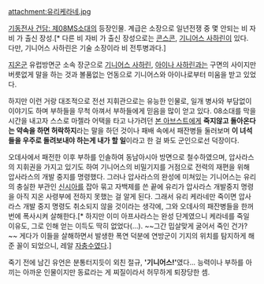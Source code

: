 attachment:유리케라네.jpg

[[기동전사 건담: 제08MS소대]]의 등장인물. 계급은 소장으로 일년전쟁 중 몇 안되는 비 자비 가 출신 장성.[* 다른 비 자비 가 출신 장성으로는 [[콘스콘]], [[기니어스 사하린]]이 있다. 다만, 기니어스 사하린은 기술 소장이라 비 전투병과다.]

[[지온]]군 유럽방면군 소속 장군으로 [[기니어스 사하린]], [[아이나 사하린]]과는 구면의 사이지만 버릇없게 말을 하는 것과 볼품없는 언동으로 기니어스와 아이나로부터 미움을 받고 있었다.

하지만 이런 거랑 대조적으로 전선 지휘관으로는 유능한 인물로, 일개 병사와 부담없이 이야기도 하며 부하들을 무척 아껴서 부하들에게 믿음을 많이 얻고 있다. 08소대를 막을 시간을 내고자 스스로 마젤라 어택을 타고 나가려던 [[본 아브스트]]에게 '''죽지않고 돌아온다는 약속을 하면 허락하지'''라는 말을 하던 것이나 패배 속에서 패잔병들 둘러보며 '''이 녀석들을 우주로 돌려보내야 하는게 내가 할 일'''이라고 한 걸 봐도 군인으로선 덕장이다.

오데사에서 패전한 이후 부하를 인솔하여 동남아시아 방면으로 철수하였으며, 압사라스의 지휘권을 가지고 있기도 하여 기니어스의 비밀기지를 거점으로 전력의 재편을 위해 압사라스의 개발 중지를 명령했다. 그러나 압사라스의 완성에 미쳐있는 기니어스는 유리의 충실한 부관인 [[신시아]]를 잡아 묶고 자백제를 쓴 끝에 유리가 압사라스 개발중지 명령을 아직 지온 사령부에 전하지 못했는 걸 알게 된다. 그래서 유리 케라네만 죽이면 압사라스 개발 중지 명령도 취소되지 않을 것이라는 생각에, 그와 오데사의 패잔병들을 한꺼번에 폭사시켜 살해한다.[* 하지만 이미 아프사라스는 완성 단계였으니 케라네를 죽일 이유도, 그로 인해 얻는 이득도 딱히 없었다(…). ~~그간 밉살맞게 굴어서 죽인 건가?~~ 게다가 이들을 살해하면서 발생한 폭연 덕분에 연방군이 기지의 위치를 탐지하게 해준 꼴이 되었으니, 레알 [[자폭#s-2|자충수]]였다.]

죽기 전에 남긴 유언은 분통터지듯이 외친 절규, '''{{{}}}'기니어스!'{{{}}}'''였다… 능력이나 부하를 아끼는 아까운 인물이지만 동료라는 게 찌질이라서 허무하게 퇴장당한 셈.
